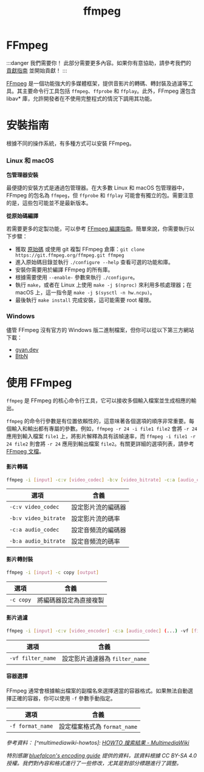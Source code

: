 ﻿---
title: ffmpeg
sidebar_position: 3
---

# FFmpeg

:::danger 我們需要你！
此部分需要更多內容。如果你有意協助，請參考我們的 [貢獻指南](../contribution-guide.mdx) 並開始貢獻！
:::

[FFmpeg](https://ffmpeg.org/) 是一個功能強大的多媒體框架，提供音影片的轉碼、轉封裝及過濾等工具。其主要命令行工具包括 `ffmpeg`、`ffprobe` 和 `ffplay`。此外，FFmpeg 還包含 libav\* 庫，允許開發者在不使用完整程式的情況下調用其功能。

# 安裝指南

根據不同的操作系統，有多種方式可以安裝 FFmpeg。

### Linux 和 macOS

**包管理器安裝**

最便捷的安裝方式是通過包管理器。在大多數 Linux 和 macOS 包管理器中，FFmpeg 的包名為 `ffmpeg`，但 `ffprobe` 和 `ffplay` 可能會有獨立的包。需要注意的是，這些包可能並不是最新版本。

**從原始碼編譯**

若需要更多的定製功能，可以參考 [FFmpeg 編譯指南](https://trac.ffmpeg.org/wiki/CompilationGuide)。簡單來說，你需要執行以下步驟：
- 獲取 [原始碼](https://ffmpeg.org/download.html) 或使用 git 複製 FFmpeg 倉庫：`git clone https://git.ffmpeg.org/ffmpeg.git ffmpeg`
- 進入原始碼目錄並執行 `./configure --help` 查看可選的功能和庫。
- 安裝你需要用於編譯 FFmpeg 的所有庫。
- 根據需要使用 `--enable-` 參數來執行 `./configure`。
- 執行 `make`，或者在 Linux 上使用 `make -j $(nproc)` 來利用多核處理器；在 macOS 上，這一指令是 `make -j $(sysctl -n hw.ncpu)`。
- 最後執行 `make install` 完成安裝，這可能需要 root 權限。

### Windows

儘管 FFmpeg 沒有官方的 Windows 版二進制檔案，但你可以從以下第三方網站下載：
- [gyan.dev](https://www.gyan.dev/ffmpeg/builds/)
- [BtbN](https://github.com/BtbN/FFmpeg-Builds/releases)

# 使用 FFmpeg

`ffmpeg` 是 FFmpeg 的核心命令行工具，它可以接收多個輸入檔案並生成相應的輸出。

`ffmpeg` 的命令行參數是有位置依賴性的，這意味著各個選項的順序非常重要。每個輸入和輸出都有專屬的參數。例如，`ffmpeg -r 24 -i file1 file2` 會將 `-r 24` 應用到輸入檔案 `file1` 上，將影片解釋為具有該幀速率，而 `ffmpeg -i file1 -r 24 file2` 則會將 `-r 24` 應用到輸出檔案 `file2`。有關更詳細的選項列表，請參考 [FFmpeg 文檔](//ffmpeg.org/ffmpeg-all.html)。

#### 影片轉碼

```bash
ffmpeg -i [input] -c:v [video_codec] -b:v [video_bitrate] -c:a [audio_codec] -b:a [audio_bitrate] output
```

| 選項               | 含義                                                    |
|--------------------|----------------------------------------------------------|
| `-c:v video_codec` | 設定影片流的編碼器                                      |
| `-b:v video_bitrate` | 設定影片流的碼率                                       |
| `-c:a audio_codec` | 設定音頻流的編碼器                                       |
| `-b:a audio_bitrate` | 設定音頻流的碼率                                       |

#### 影片轉封裝

```bash
ffmpeg -i [input] -c copy [output]
```

| 選項     | 含義                         |
|----------|-----------------------------|
| `-c copy` | 將編碼器設定為直接複製       |

#### 影片過濾

```bash
ffmpeg -i [input] -c:v [video_encoder] -c:a [audio_codec] (...) -vf [filter_name] output
```

| 選項             | 含義                                                |
|------------------|------------------------------------------------------|
| `-vf filter_name` | 設定影片過濾器為 `filter_name`                      |

#### 容器選擇

FFmpeg 通常會根據輸出檔案的副檔名來選擇適當的容器格式。如果無法自動選擇正確的容器，你可以使用 `-f` 參數手動指定。

| 選項             | 含義                          |
|------------------|------------------------------|
| `-f format_name` | 設定檔案格式為 `format_name`  |

*參考資料：*
*[^multimediawiki-howtos]: [HOWTO 搜索結果 - MultimediaWiki](//wiki.multimedia.cx/index.php?search=HOWTO&title=Special%3ASearch&go=Go)*

*特別感謝 [bluefalcon's encoding guide](https://encoding.bluefalcon.cc/) 提供的資料，該資料根據 CC BY-SA 4.0 授權。我們對內容和格式進行了一些修改，尤其是對部分標題進行了調整。*